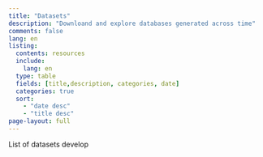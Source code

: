 ```yaml
---
title: "Datasets"
description: "Downloand and explore databases generated across time"
comments: false
lang: en
listing:
  contents: resources
  include:
    lang: en
  type: table
  fields: [title,description, categories, date]
  categories: true
  sort:
    - "date desc"
    - "title desc"
page-layout: full
---
```


List of datasets develop